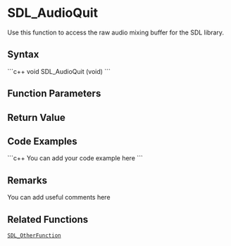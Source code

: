 <!-- pragma section-numbers off -->
<!-- pragma disable-camelcase -->

= SDL_AudioQuit =
Use this function to access the raw audio mixing buffer for the SDL library.


== Syntax ==
```c++
void SDL_AudioQuit (void)
```

== Function Parameters ==

== Return Value ==

== Code Examples ==
```c++
You can add your code example here
```

== Remarks ==
You can add useful comments here

== Related Functions ==
 [[SDL_OtherFunction]]
